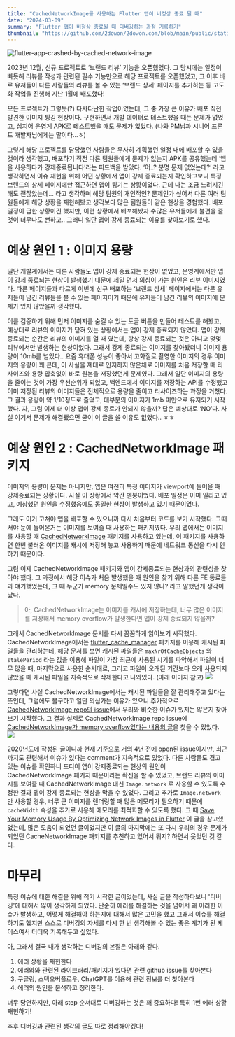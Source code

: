```yaml
---
title: "CachedNetworkImage를 사용하는 Flutter 앱이 비정상 종료 될 때"
date: "2024-03-09"
summary: "Flutter 앱이 비정상 종료될 때 디버깅하는 과정 기록하기"
thumbnail: "https://github.com/2dowon/2dowon.com/blob/main/public/static/images/articles/blog/2024/flutter-app-crashed-by-cached-network-image_1.jpeg?raw=true"
---
```


![flutter-app-crashed-by-cached-network-image](/static/images/articles/blog/2024/flutter-app-crashed-by-cached-network-image_1.jpeg)

2023년 12월, 신규 프로젝트로 ‘브랜드 리뷰’ 기능을 오픈했었다. 그 당시에는 일정이 빠듯해 리뷰를 작성과 관련된 필수 기능만으로 해당 프로젝트를 오픈했었고, 그 이후 바로 유저들이 다른 사람들의 리뷰를 볼 수 있는 ‘브랜드 상세’ 페이지를 추가하는 등 고도화 작업을 진행해 지난 1월에 배포했다!

모든 프로젝트가 그렇듯(?) 다사다난한 작업이었는데, 그 중 가장 큰 이유가 배포 직전 발견한 이미지 튕김 현상이다. 구현하면서 개발 데이터로 테스트했을 때는 문제가 없었고, 심지어 운영계 APK로 테스트했을 때도 문제가 없었다. (나와 PM님과 시니어 프론트 개발자님에게는 말이다…ㅎ)

그렇게 해당 프로젝트를 담당했던 사람들은 무사히 계획했던 일정 내에 배포할 수 있을 것이라 생각했고, 배포하기 직전 다른 팀원들에게 문제가 없는지 APK를 공유했는데 ‘앱을 사용하다가 강제종료됩니다’라는 피드백을 받았다. ‘어..? 분명 문제 없었는데?’ 라고 생각하면서 이슈 재현을 위해 어떤 상황에서 앱이 강제 종료되는지 확인하고보니 특정 브랜드의 상세 페이지에만 접근하면 앱이 튕기는 상황이었다. 근데 나는 조금 느려지긴 해도 괜찮았는데… 라고 생각하며 해당 팀원의 개인적인? 문제인가 싶어서 다른 여러 팀원들에게 해당 상황을 재현해봤고 생각보다 많은 팀원들이 같은 현상을 경험했다. 배포 일정이 급한 상황이긴 했지만, 이런 상황에서 배포해봤자 수많은 유저들에게 불편을 줄 것이 너무나도 뻔하고.. 그러니 일단 앱이 강제 종료되는 이유를 찾아보기로 했다.

# 예상 원인 1 : 이미지 용량

일단 개발계에서는 다른 사람들도 앱이 강제 종료되는 현상이 없었고, 운영계에서만 앱이 강제 종료되는 현상이 발생했기 때문에 제일 먼저 의심이 가는 원인은 리뷰 이미지였다. 다른 페이지들과 다르게 이번에 신규 배포하는 ‘브랜드 상세’ 페이지에서는 다른 유저들이 남긴 리뷰들을 볼 수 있는 페이지이기 때문에 유저들이 남긴 리뷰의 이미지에 문제가 있지 않았을까 생각했다.

이를 검증하기 위해 먼저 이미지를 숨길 수 있는 토글 버튼을 만들어 테스트를 해봤고, 예상대로 리뷰의 이미지가 닫혀 있는 상황에서는 앱이 강제 종료되지 않았다. 앱이 강제 종료되는 순간은 리뷰의 이미지를 열 때 였는데, 항상 강제 종료되는 것은 아니고 몇몇 리뷰에서만 발생하는 현상이었다. 그래서 강제 종료되는 이미지를 찾아봤더니 이미지 용량이 10mb를 넘었다..
요즘 휴대폰 성능이 좋아서 고화질로 촬영한 이미지의 경우 이미지의 용량이 꽤 큰데, 이 사실을 제대로 인지하지 않은채로 이미지를 처음 저장할 때 리사이즈와 용량 압축없이 바로 원본을 저장했던게 문제였다. 그래서 일단 이미지의 용량을 줄이는 것이 가장 우선순위가 되었고, 백엔드에서 이미지를 저장하는 API를 수정했고 이미 저장된 리뷰의 이미지들은 전체적으로 용량을 줄이고 리사이즈하는 과정을 거쳤다. 그 결과 용량이 약 1/10정도로 줄었고, 대부분의 이미지가 1mb 미만으로 유지되기 시작했다.
자, 그럼 이제 더 이상 앱이 강제 종료가 안되지 않을까? 답은 예상대로 ‘NO’다. 사실 여기서 문제가 해결됐으면 굳이 이 글을 쓸 이유도 없었다.. ㅎㅎ

# 예상 원인 2 : CachedNetworkImage 패키지

이미지의 용량이 문제는 아니지만, 앱은 여전히 특정 이미지가 viewport에 들어올 때 강제종료되는 상황이다.
사실 이 상황에서 약간 멘붕이었다. 배포 일정은 이미 밀리고 있고, 예상했던 원인을 수정했음에도 동일한 현상이 발생하고 있기 때문이었다.

그래도 이거 고쳐야 앱을 배포할 수 있으니까 다시 처음부터 코드를 보기 시작했다. 그때서야 눈에 들어온거는 이미지를 보여줄 때 사용하는 패키지였다.
우리 앱에서는 이미지를 사용할 때 [CachedNetworkImage](https://pub.dev/packages/cached_network_image) 패키지를 사용하고 있는데, 이 패키지를 사용하면 한번 불러온 이미지를 캐시에 저장해 놓고 사용하기 때문에 네트워크 통신을 다시 안하기 때문이다.

그럼 이제 CachedNetworkImage 패키지와 앱이 강제종료되는 현상과의 관련성을 찾아야 했다. 그 과정에서 해당 이슈가 처음 발생했을 때 원인을 찾기 위해 다른 FE 동료들과 얘기했었는데, 그 때 누군가 memory 문제일수도 있지 않나? 라고 말했던게 생각이 났다.

> 아, CachedNetworkImage는 이미지를 캐시에 저장하는데, 너무 많은 이미지를 저장해서 memory overflow가 발생한다면 앱이 강제 종료되지 않을까?

그래서 CachedNetworkImage 문서를 다시 꼼꼼하게 읽어보기 시작했다. CachedNetworkImage에서는 [flutter_cache_manager](https://pub.dev/packages/flutter_cache_manager) 패키지를 이용해 캐시된 파일들을 관리하는데, 해당 문서를 보면 캐시된 파일들은 `maxNrOfCacheObjects` 와 `stalePeriod` 라는 값을 이용해 파일이 가장 최근에 사용된 시기를 파악해서 파일이 너무 많을 때, 마지막으로 사용한 순서대로, 그리고 파일이 오래된 기간보다 오래 사용되지 않았을 때 캐시된 파일을 지속적으로 삭제한다고 나와있다. (아래 이미지 참고)
![](/static/images/articles/blog/2024/flutter-app-crashed-by-cached-network-image_2.png)

그렇다면 사실 CachedNetworkImage에서는 캐시된 파일들을 잘 관리해주고 있다는 뜻인데, 그럼에도 불구하고 일단 의심가는 이유가 있으니 추가적으로 [CachedNetworkImage repo의 issue](https://github.com/Baseflow/flutter_cached_network_image/issues)에서 우리와 비슷한 이슈가 있지는 않은지 찾아보기 시작했다. 그 결과 실제로 CachedNetworkImage repo issue에 [CachedNetworkImage가 memory overflow있다는 내용의 글](https://github.com/Baseflow/flutter_cached_network_image/issues/429)을 찾을 수 있었다.
![](/static/images/articles/blog/2024/flutter-app-crashed-by-cached-network-image_3.png)

2020년도에 작성된 글이니까 현재 기준으로 거의 4년 전에 open된 issue이지만, 최근까지도 관련해서 이슈가 있다는 comment가 지속적으로 있었다. 다른 사람들도 겪고 있는 이슈를 확인하니 드디어 앱이 강제종료되는 현상의 원인이 CachedNetworkImage 패키지 때문이라는 확신을 할 수 있었고, 브랜드 리뷰의 이미지를 보여줄 때 CachedNetworkImage 대신 `Image.network` 로 사용할 수 있도록 수정한 결과 앱이 강제 종료되는 현상을 막을 수 있었다.
그리고 추가로 `Image.network` 만 사용할 경우, 너무 큰 이미지를 렌더링할 때 많은 메모리가 필요하기 때문에 `cacheWidth` 속성을 추가로 사용해 메모리를 최적화할 수 있도록 했다. 그 때 [Save Your Memory Usage By Optimizing Network Images in Flutter](https://medium.com/make-android/save-your-memory-usage-by-optimizing-network-image-in-flutter-cbc9f8af47cd) 이 글을 참고했었는데, 많은 도움이 되었던 글이었지만 이 글의 마지막에는 또 다시 우리의 경우 문제가 되었던 CacheNetworkImage 패키지를 추천하고 있어서 뭐지? 하면서 웃었던 것 같다.

# 마무리

특정 이슈에 대한 해결을 위해 적기 시작한 글이었는데, 사실 글을 작성하다보니 '디버깅'에 대해서 많이 생각하게 되었다. 단순히 에러를 해결하는 것을 넘어서 왜 이러한 이슈가 발생하고, 어떻게 해결해야 하는지에 대해서 많은 고민을 했고 그래서 이슈를 해결하기도 했지만 스스로 디버깅의 자세를 다시 한 번 생각해볼 수 있는 좋은 계기가 된 케이스여서 더더욱 기록해두고 싶었다.

아, 그래서 결국 내가 생각하는 디버깅의 본질은 아래와 같다.

1. 에러 상황을 재현한다
2. 에러와와 관련된 라이브러리/패키지가 있다면 관련 github issue를 찾아본다
3. 구글링, 스택오버플로우, ChatGPT를 이용해 관련 정보를 더 찾아본다
4. 에러의 원인을 분석하고 정리한다.

너무 당연하지만, 아래 step 순서대로 디버깅하는 것은 꽤 중요하다! 특히 1번 에러 상황 재현하기!

추후 디버깅과 관련된 생각의 글도 따로 정리해야겠다!
